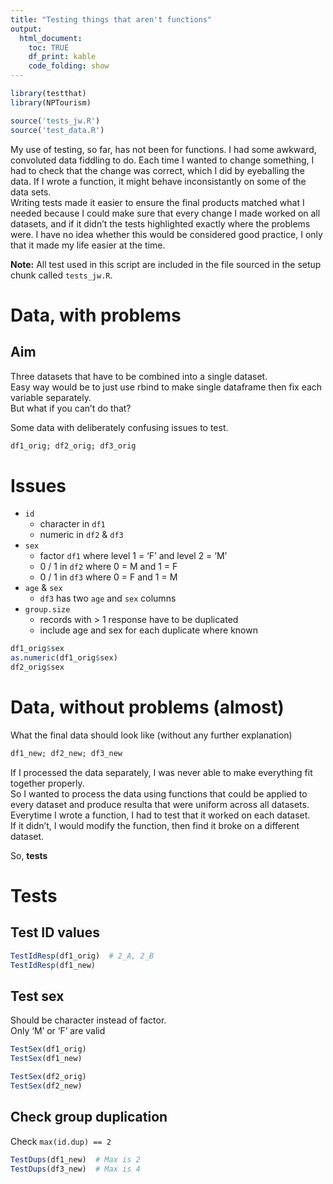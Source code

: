 ```yaml
---
title: "Testing things that aren't functions"
output:
  html_document:
    toc: TRUE
    df_print: kable
    code_folding: show
---
```


```r

library(testthat)
library(NPTourism)

source('tests_jw.R')
source('test_data.R')

```

My use of testing, so far, has not been for functions.
I had some awkward, convoluted data fiddling to do. Each time I wanted to change something, I had to check that the change was correct, which I did by eyeballing the data.
If I wrote a function, it might behave inconsistantly on some of the data sets.  
Writing tests made it easier to ensure the final products matched what I needed because I could make sure that every change I made worked on all datasets, and if it didn't the tests highlighted exactly where the problems were.
I have no idea whether this would be considered good practice, I only that it made my life easier at the time.

__Note:__ All test used in this script are included in the file sourced in the setup chunk called `tests_jw.R`.

# Data, with problems

## Aim

Three datasets that have to be combined into a single dataset.  
Easy way would be to just use rbind to make single dataframe then fix each variable separately.  
But what if you can't do that?

Some data with deliberately confusing issues to test.

```r

df1_orig; df2_orig; df3_orig

```

# Issues

+ `id`
  + character in `df1`
  + numeric in `df2` & `df3`

+ `sex`
  + factor `df1` where level 1 = 'F' and level 2 = 'M'
  + 0 / 1 in `df2` where 0 = M and 1 = F
  + 0 / 1 in `df3` where 0 = F and 1 = M
  
+ `age` & `sex`
  + `df3` has two `age` and `sex` columns

+ `group.size`
  + records with > 1 response have to be duplicated
  + include age and sex for each duplicate where known

```r

df1_orig$sex
as.numeric(df1_orig$sex)
df2_orig$sex

```

# Data, without problems (almost)

What the final data should look like (without any further explanation)

```r

df1_new; df2_new; df3_new

```

If I processed the data separately, I was never able to make everything fit together properly.  
So I wanted to process the data using functions that could be applied to every dataset and produce resulta that were uniform across all datasets.  
Everytime I wrote a function, I had to test that it worked on each dataset.  
If it didn't, I would modify the function, then find it broke on a different dataset.  

So, __tests__

# Tests

## Test ID values

```r

TestIdResp(df1_orig)  # 2_A, 2_B
TestIdResp(df1_new)

```

## Test sex

Should be character instead of factor.  
Only 'M' or 'F' are valid

```r

TestSex(df1_orig)
TestSex(df1_new)

TestSex(df2_orig)
TestSex(df2_new)

```

## Check group duplication

Check `max(id.dup) == 2`

```r

TestDups(df1_new)  # Max is 2
TestDups(df3_new)  # Max is 4

```

